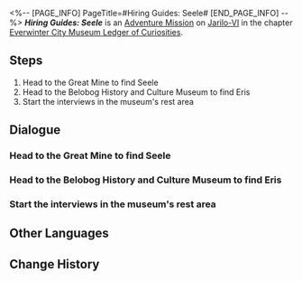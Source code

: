 <%-- [PAGE_INFO]
PageTitle=#Hiring Guides: Seele#
[END_PAGE_INFO] --%>
{{Stub|Dialogue.}}
{{Mission Infobox
|id            = 8001255
|title         = 
|image         = <!--Mission Hiring Guides Seele.png-->
|type          = Adventure
|event_name    = 
|chapter       = Everwinter City Museum Ledger of Curiosities
|requirements  = {{subst:void|<!--Unknown: {"Type":"Manual"}-->}}
|summary       = The Belobog History and Culture Museum is about to open, but there is a shortage of guides. Out of some ulterior motive, Seele, a Wildfire cadre and the bodyguard of the Supreme Guardian, submits her resume to the museum, and the interview proceeds smoothly and concludes in a friendly atmosphere.
|characters    = Trailblazer
|startLocation = [[Jarilo-VI]] - [[Great Mine]]
|world         = Jarilo-VI
|area          = Great Mine
|prev          = 
|next          = 
|rewards       = 
}}
'''''Hiring Guides: Seele''''' is an [[Adventure Mission]] on [[Jarilo-VI]] in the chapter [[Everwinter City Museum Ledger of Curiosities]].

==Steps==
# Head to the Great Mine to find Seele
# Head to the Belobog History and Culture Museum to find Eris
# Start the interviews in the museum's rest area

<!--
==Gameplay Notes==

--><!--
==Trial Character==

-->
==Dialogue==
{{Stub Dialogue}}
{{Dialogue End}}

===Head to the Great Mine to find Seele===
{{Mission Description|type=adventure|location=Great Mine|update|The Belobog History and Culture Museum is about to open, but there is a great lack of guides. To rapidly fill up these positions and improve the visitor experience, Pela and Eris are inviting all Belobog citizens to apply for these positions.<br />This time they have their eye on Seele, senior member of Wildfire. Head to the Great Mine in their stead, and see whether Seele is interested in the position.}}
{{Dialogue Start}}
:{{tx}}
{{Dialogue End}}

===Head to the Belobog History and Culture Museum to find Eris===
{{Dialogue Start}}
:{{tx}}
{{Dialogue End}}

===Start the interviews in the museum's rest area===
{{Dialogue Start}}
:{{tx}}
{{Dialogue End}}

==Other Languages==
{{Other Languages
|en   = Hiring Guides: Seele
|zhs  = 导览员募集•希儿
|zht  = 導覽員募集•希兒
|ja   = ガイド募集・ゼーレ
|ko   = 안내원 모집•제레
|es   = Reclutamiento de guías: Seele
|fr   = Recrutement de guides&nbsp;: Seele
|ru   = Наём экскурсоводов: Зеле
|th   = รับสมัครไกด์: Seele
|vi   = Tuyển Hướng Dẫn Viên: Seele
|de   = Museumsführer gesucht: Seele
|id   = Perekrutan Pemandu: Seele
|pt   = Recrutamento de Guias Turísticos: Seele
}}

==Change History==
{{Change History|1.1}}
